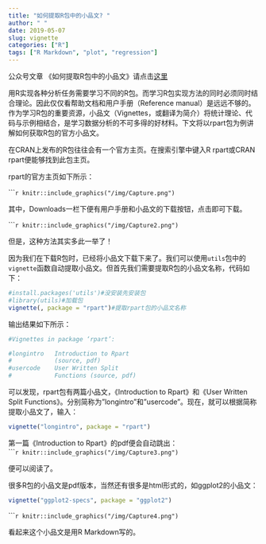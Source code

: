 ```yaml
---
title: "如何提取R包中的小品文? "
author: " "
date: 2019-05-07
slug: vignette
categories: ["R"]
tags: ["R Markdown", "plot", "regression"]
---
```


公众号文章 《如何提取R包中的小品文》请点击[这里](https://mp.weixin.qq.com/s/yyJ3l7RTImYTKDrIynwmPA)

用R实现各种分析任务需要学习不同的R包。而学习R包实现方法的同时必须同时结合理论。因此仅仅看帮助文档和用户手册（Reference manual）是远远不够的。作为学习R包的重要资源，小品文（Vignettes，或翻译为简介）将统计理论、代码与示例相结合，是学习数据分析的不可多得的好材料。下文将以rpart包为例讲解如何获取R包的官方小品文。  

在CRAN上发布的R包往往会有一个官方主页。在搜索引擎中键入R rpart或CRAN rpart便能够找到此包主页。 

rpart的官方主页如下所示：  

``````r
knitr::include_graphics("/img/Capture.png")
```


其中，Downloads一栏下便有用户手册和小品文的下载按钮，点击即可下载。  

``````r
knitr::include_graphics("/img/Capture2.png")
```


但是，这种方法其实多此一举了！

因为我们在下载R包时，已经将小品文下载下来了。我们可以使用`utils`包中的`vignette`函数自动提取小品文。但首先我们需要提取R包的小品文名称，代码如下：  

```r
#install.packages('utils')#没安装先安装包
#library(utils)#加载包
vignette(, package = "rpart")#提取rpart包的小品文名称

```

输出结果如下所示：  


```r
#Vignettes in package ‘rpart’:

#longintro   Introduction to Rpart 
#            (source, pdf)
#usercode    User Written Split
#            Functions (source, pdf)
```

可以发现，rpart包有两篇小品文，《Introduction to Rpart》和《User Written Split Functions》。分别简称为"longintro"和"usercode"。现在，就可以根据简称提取小品文了，输入：

```r
vignette("longintro", package = "rpart")
```

第一篇《Introduction to Rpart》的pdf便会自动跳出：  
``````r
knitr::include_graphics("/img/Capture3.png")
```


便可以阅读了。

很多R包的小品文是pdf版本，当然还有很多是html形式的，如ggplot2的小品文：  

```r
vignette("ggplot2-specs", package = "ggplot2")
```
  
``````r
knitr::include_graphics("/img/Capture4.png")
```

看起来这个小品文是用R Markdown写的。







